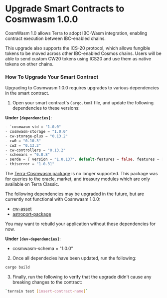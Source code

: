 
# Upgrade Smart Contracts to Cosmwasm 1.0.0

CosmWasm 1.0 allows Terra to adopt IBC-Wasm integration, enabling contract execution between IBC-enabled chains.

This upgrade also supports the ICS-20 protocol, which allows fungible tokens to be moved across other IBC-enabled Cosmos chains. Users will be able to send custom CW20 tokens using ICS20 and use them as native tokens on other chains.

### How To Upgrade Your Smart Contract

Upgrading to Cosmwasm 1.0.0 requires upgrades to various dependencies in the smart contract.

1. Open your smart contract's `Cargo.toml` file, and update the following dependencies to these versions:

**Under `[dependencies]`**:

```rust
- `cosmwasm-std = "1.0.0"
- cosmwasm-storage = "1.0.0"
- cw-storage-plus = "0.13.2"
- cw0 = "0.10.3"
- cw2 = "0.13.2"
- cw-controllers = "0.13.2"
- schemars = "0.8.8"
- serde = { version = "1.0.137", default-features = false, features = ["derive"] }
- thiserror = "1.0.31"
```

<Admonition type="danger" icon="🔥" title="Outdated dependencies">

The [Terra-Cosmwasm package](https://github.com/terra-money/terra-cosmwasm/tree/main/packages/terra-cosmwasm) is no longer supported. This package was for queries to the oracle, market, and treasury modules which are only available on Terra Classic.

The following dependencies may be upgraded in the future, but are currently not functional with Cosmwasm 1.0.0:
- [cw-asset](https://github.com/mars-protocol/cw-asset)
- [astroport-package](https://github.com/astroport-fi/astroport-core/tree/main/packages/astroport)

You may want to rebuild your application without these dependencies for now. 

</Admonition>

**Under `[dev-dependencies]`**:

- cosmwasm-schema = "1.0.0"

2. Once all dependecies have been updated, run the following:

```sh
cargo build
```

3. Finally, run the following to verify that the upgrade didn't cause any breaking changes to the contract:

```sh
`terrain test [insert-contract-name]`
```
